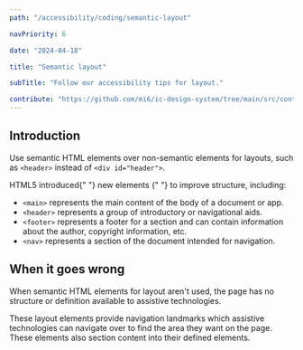 ```yaml
---
path: "/accessibility/coding/semantic-layout"

navPriority: 6

date: "2024-04-18"

title: "Semantic layout"

subTitle: "Follow our accessibility tips for layout."

contribute: "https://github.com/mi6/ic-design-system/tree/main/src/content/structured/accessibility/coding/semantic-layout.mdx"
---
```


## Introduction

Use semantic HTML elements over non-semantic elements for layouts, such as `<header>` instead of `<div id="header">`.

<p>
  HTML5 introduced{" "}
  <ic-link
    target="_blank"
    href="https://www.w3.org/TR/html5-diff/#new-elements"
    rel="noreferer noopener nofollow"
  >
    new elements
  </ic-link>{" "}
  to improve structure, including:
</p>

- `<main>` represents the main content of the body of a document or app.
- `<header>` represents a group of introductory or navigational aids.
- `<footer>` represents a footer for a section and can contain information about the author, copyright information, etc.
- `<nav>` represents a section of the document intended for navigation.

## When it goes wrong

When semantic HTML elements for layout aren't used, the page has no structure or definition available to assistive technologies.

These layout elements provide navigation landmarks which assistive technologies can navigate over to find the area they want on the page. These elements also section content into their defined elements.
